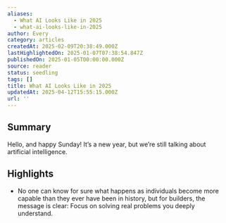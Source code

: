 ```yaml
---
aliases:
  - What AI Looks Like in 2025
  - what-ai-looks-like-in-2025
author: Every
category: articles
createdAt: 2025-02-09T20:38:49.000Z
lastHighlightedOn: 2025-01-07T07:38:54.847Z
publishedOn: 2025-01-05T00:00:00.000Z
source: reader
status: seedling
tags: []
title: What AI Looks Like in 2025
updatedAt: 2025-04-12T15:55:15.000Z
url: ''
---
```

## Summary

Hello, and happy Sunday! It’s a new year, but we’re still talking about artificial intelligence.

## Highlights

- No one can know for sure what happens as individuals become more capable than they ever have been in history, but for builders, the message is clear: Focus on solving real problems you deeply understand.
